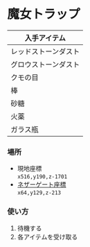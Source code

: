 # 魔女トラップ

|入手アイテム|
|----|
|レッドストーンダスト|
|グロウストーンダスト|
|クモの目|
|棒|
|砂糖|
|火薬|
|ガラス瓶|

### 場所  
- 現地座標  
`x516,y190,z-1701`  
- [ネザーゲート座標](../world/nether-portal)  
`x64,y129,z-213`

### 使い方
1. 待機する  
2. 各アイテムを受け取る